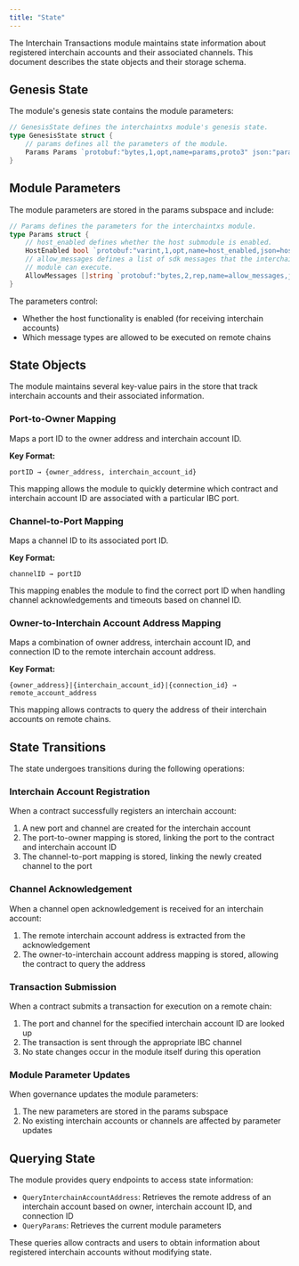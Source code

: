 ```yaml
---
title: "State"
---
```


The Interchain Transactions module maintains state information about registered interchain accounts and their associated channels. This document describes the state objects and their storage schema.

## Genesis State

The module's genesis state contains the module parameters:

```go
// GenesisState defines the interchaintxs module's genesis state.
type GenesisState struct {
    // params defines all the parameters of the module.
    Params Params `protobuf:"bytes,1,opt,name=params,proto3" json:"params"`
}
```

## Module Parameters

The module parameters are stored in the params subspace and include:

```go
// Params defines the parameters for the interchaintxs module.
type Params struct {
    // host_enabled defines whether the host submodule is enabled.
    HostEnabled bool `protobuf:"varint,1,opt,name=host_enabled,json=hostEnabled,proto3" json:"host_enabled,omitempty"`
    // allow_messages defines a list of sdk messages that the interchaintxs 
    // module can execute.
    AllowMessages []string `protobuf:"bytes,2,rep,name=allow_messages,json=allowMessages,proto3" json:"allow_messages,omitempty"`
}
```

The parameters control:
- Whether the host functionality is enabled (for receiving interchain accounts)
- Which message types are allowed to be executed on remote chains

## State Objects

The module maintains several key-value pairs in the store that track interchain accounts and their associated information.

### Port-to-Owner Mapping

Maps a port ID to the owner address and interchain account ID.

**Key Format:**
```
portID → {owner_address, interchain_account_id}
```

This mapping allows the module to quickly determine which contract and interchain account ID are associated with a particular IBC port.

### Channel-to-Port Mapping

Maps a channel ID to its associated port ID.

**Key Format:**
```
channelID → portID
```

This mapping enables the module to find the correct port ID when handling channel acknowledgements and timeouts based on channel ID.

### Owner-to-Interchain Account Address Mapping

Maps a combination of owner address, interchain account ID, and connection ID to the remote interchain account address.

**Key Format:**
```
{owner_address}|{interchain_account_id}|{connection_id} → remote_account_address
```

This mapping allows contracts to query the address of their interchain accounts on remote chains.

## State Transitions

The state undergoes transitions during the following operations:

### Interchain Account Registration

When a contract successfully registers an interchain account:

1. A new port and channel are created for the interchain account
2. The port-to-owner mapping is stored, linking the port to the contract and interchain account ID
3. The channel-to-port mapping is stored, linking the newly created channel to the port

### Channel Acknowledgement

When a channel open acknowledgement is received for an interchain account:

1. The remote interchain account address is extracted from the acknowledgement
2. The owner-to-interchain account address mapping is stored, allowing the contract to query the address

### Transaction Submission

When a contract submits a transaction for execution on a remote chain:

1. The port and channel for the specified interchain account ID are looked up
2. The transaction is sent through the appropriate IBC channel
3. No state changes occur in the module itself during this operation

### Module Parameter Updates

When governance updates the module parameters:

1. The new parameters are stored in the params subspace
2. No existing interchain accounts or channels are affected by parameter updates

## Querying State

The module provides query endpoints to access state information:

- `QueryInterchainAccountAddress`: Retrieves the remote address of an interchain account based on owner, interchain account ID, and connection ID
- `QueryParams`: Retrieves the current module parameters

These queries allow contracts and users to obtain information about registered interchain accounts without modifying state. 